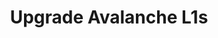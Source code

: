 ---
title: Upgrade Avalanche L1s
description: CLI instructions for upgrading an already deployed Avalanche L1.
index: true
---